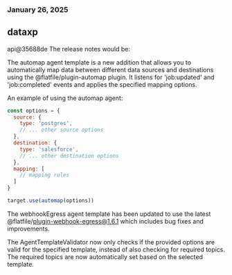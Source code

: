 ### January 26, 2025
## dataxp

api@35688de
The release notes would be:

The automap agent template is a new addition that allows you to automatically map data between different data sources and destinations using the @flatfile/plugin-automap plugin. It listens for 'job:updated' and 'job:completed' events and applies the specified mapping options.

An example of using the automap agent:

```js
const options = {
  source: {
    type: 'postgres',
    // ... other source options
  },
  destination: {
    type: 'salesforce',
    // ... other destination options 
  },
  mapping: [
    // mapping rules
  ]
}

target.use(automap(options))
```

The webhookEgress agent template has been updated to use the latest @flatfile/plugin-webhook-egress@1.6.1 which includes bug fixes and improvements.

The AgentTemplateValidator now only checks if the provided options are valid for the specified template, instead of also checking for required topics. The required topics are now automatically set based on the selected template.